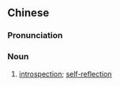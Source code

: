 ==Chinese==
{{zh-forms|type=22}}

===Pronunciation===
{{zh-pron
|m=zìwǒ fǎnxǐng
|c=zi6 ngo5 faan2 sing2
|cat=n
}}

===Noun===
{{zh-noun}}

# [[introspection]]; [[self-reflection]]